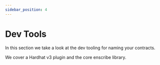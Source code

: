 ```yaml
---
sidebar_position: 4
---
```


# Dev Tools


In this section we take a look at the dev tooling for naming your contracts.

We cover a Hardhat v3 plugin and the core enscribe library.

<DocCardList />